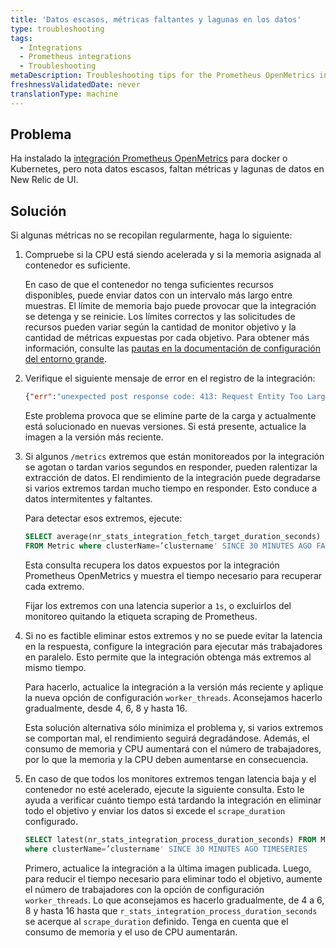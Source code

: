 ```yaml
---
title: 'Datos escasos, métricas faltantes y lagunas en los datos'
type: troubleshooting
tags:
  - Integrations
  - Prometheus integrations
  - Troubleshooting
metaDescription: Troubleshooting tips for the Prometheus OpenMetrics integration for Docker or Kubernetes if no data appears in New Relic's UI.
freshnessValidatedDate: never
translationType: machine
---
```


## Problema

Ha instalado la [integración Prometheus OpenMetrics](/docs/integrations/prometheus-integrations/install-configure-openmetrics/install-update-or-uninstall-your-prometheus-openmetrics-integration) para docker o Kubernetes, pero nota datos escasos, faltan métricas y lagunas de datos en New Relic de UI.

## Solución

Si algunas métricas no se recopilan regularmente, haga lo siguiente:

1. Compruebe si la CPU está siendo acelerada y si la memoria asignada al contenedor es suficiente.

   En caso de que el contenedor no tenga suficientes recursos disponibles, puede enviar datos con un intervalo más largo entre muestras. El límite de memoria bajo puede provocar que la integración se detenga y se reinicie. Los límites correctos y las solicitudes de recursos pueden variar según la cantidad de monitor objetivo y la cantidad de métricas expuestas por cada objetivo. Para obtener más información, consulte las [pautas en la documentación de configuración del entorno grande](/docs/integrations/prometheus-integrations/install-configure-openmetrics/configure-prometheus-openmetrics-integrations).

2. Verifique el siguiente mensaje de error en el registro de la integración:

   ```json
   {"err":"unexpected post response code: 413: Request Entity Too Large"}
   ```

   Este problema provoca que se elimine parte de la carga y actualmente está solucionado en nuevas versiones. Si está presente, actualice la imagen a la versión más reciente.

3. Si algunos `/metrics` extremos que están monitoreados por la integración se agotan o tardan varios segundos en responder, pueden ralentizar la extracción de datos. El rendimiento de la integración puede degradarse si varios extremos tardan mucho tiempo en responder. Esto conduce a datos intermitentes y faltantes.

   Para detectar esos extremos, ejecute:

   ```sql
   SELECT average(nr_stats_integration_fetch_target_duration_seconds) 
   FROM Metric where clusterName=’clustername' SINCE 30 MINUTES AGO FACET target LIMIT 30
   ```

   Esta consulta recupera los datos expuestos por la integración Prometheus OpenMetrics y muestra el tiempo necesario para recuperar cada extremo.

   Fijar los extremos con una latencia superior a `1s`, o excluirlos del monitoreo quitando la etiqueta scraping de Prometheus.

4. Si no es factible eliminar estos extremos y no se puede evitar la latencia en la respuesta, configure la integración para ejecutar más trabajadores en paralelo. Esto permite que la integración obtenga más extremos al mismo tiempo.

   Para hacerlo, actualice la integración a la versión más reciente y aplique la nueva opción de configuración `worker_threads`. Aconsejamos hacerlo gradualmente, desde 4, 6, 8 y hasta 16.

   Esta solución alternativa sólo minimiza el problema y, si varios extremos se comportan mal, el rendimiento seguirá degradándose. Además, el consumo de memoria y CPU aumentará con el número de trabajadores, por lo que la memoria y la CPU deben aumentarse en consecuencia.

5. En caso de que todos los monitores extremos tengan latencia baja y el contenedor no esté acelerado, ejecute la siguiente consulta. Esto le ayuda a verificar cuánto tiempo está tardando la integración en eliminar todo el objetivo y enviar los datos si excede el `scrape_duration` configurado.

   ```sql
   SELECT latest(nr_stats_integration_process_duration_seconds) FROM Metric
   where clusterName=’clustername' SINCE 30 MINUTES AGO TIMESERIES
   ```

   Primero, actualice la integración a la última imagen publicada. Luego, para reducir el tiempo necesario para eliminar todo el objetivo, aumente el número de trabajadores con la opción de configuración `worker_threads`. Lo que aconsejamos es hacerlo gradualmente, de 4 a 6, 8 y hasta 16 hasta que `r_stats_integration_process_duration_seconds` se acerque al `scrape_duration` definido. Tenga en cuenta que el consumo de memoria y el uso de CPU aumentarán.
